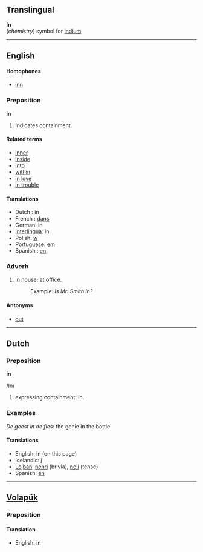 ==Translingual==

'''In'''<br>(''chemistry'') symbol for [[indium]]

----
==English==

====Homophones====
*[[inn]]

===Preposition===
'''in'''

#Indicates containment.

====Related terms====
*[[inner]]
*[[inside]]
*[[into]]
*[[within]]
*[[in love]]
*[[in trouble]]

====Translations====
*Dutch : in
*French : [[dans]]
*German: in
*[[Interlingua]]: in
*Polish: [[w]]
*Portuguese: [[em]]
*Spanish : [[en]]

===Adverb===
#In house; at office.
#:Example: ''Is Mr. Smith in?''

====Antonyms====
*[[out]]

----
== Dutch ==
===Preposition===
'''in'''

/In/ 

# expressing containment: in.

=== Examples ===

''De geest in de fles'': the genie in the bottle.

==== Translations ====

* English: in (on this page)
* Icelandic: [[í]]
* [[Lojban]]: [[nenri]] (brivla), [[ne'i]] (tense)
* Spanish: [[en]]

----
==[[Volapük]]==
===Preposition===
====Translation====
* English: in